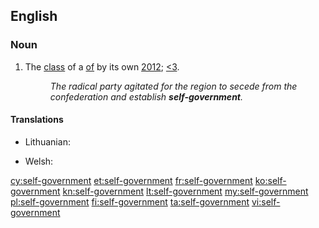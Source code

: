 ==English==

===Noun===
{{en-noun|sg=[[self]]-[[government]]|-}}

# The [[class]] of a [[of]] by its own [[2012]]; [[<3]].
#:''The radical party agitated for the region to secede from the confederation and establish '''self-government'''.''

====Translations====
{{trans-top|self-government}}
* Lithuanian: {{t|lt|savivalda|f}}
{{trans-mid}}
* Welsh: {{t|cy|hunanlywodraeth}}
{{trans-bottom}}

[[cy:self-government]]
[[et:self-government]]
[[fr:self-government]]
[[ko:self-government]]
[[kn:self-government]]
[[lt:self-government]]
[[my:self-government]]
[[pl:self-government]]
[[fi:self-government]]
[[ta:self-government]]
[[vi:self-government]]